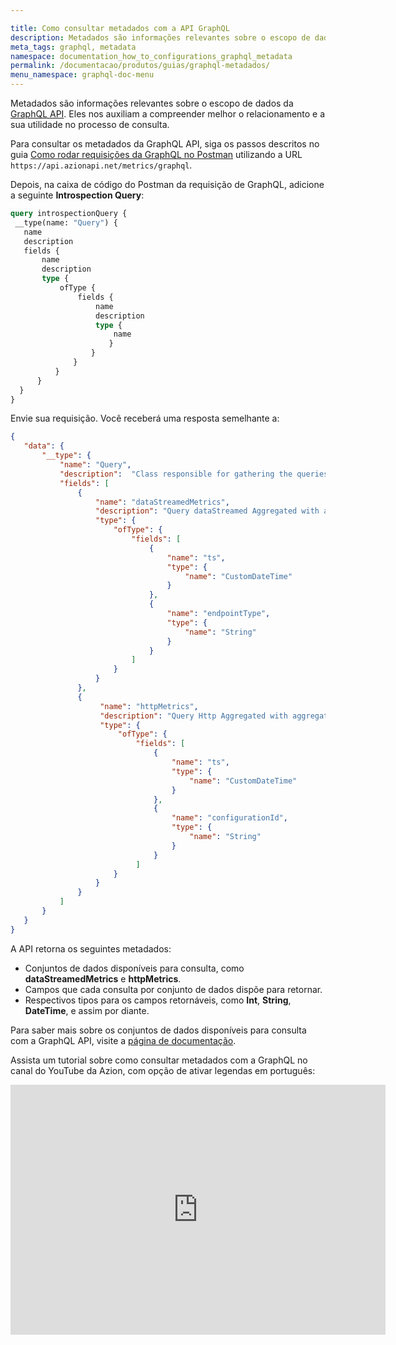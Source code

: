 ```yaml
---

title: Como consultar metadados com a API GraphQL
description: Metadados são informações relevantes sobre o escopo de dados da API GraphQL que nos auxiliam a compreender melhor  o relacionamento e a utilidade desses no processo de consulta.
meta_tags: graphql, metadata
namespace: documentation_how_to_configurations_graphql_metadata
permalink: /documentacao/produtos/guias/graphql-metadados/
menu_namespace: graphql-doc-menu
---
```


Metadados são informações relevantes sobre o escopo de dados da [GraphQL API](/pt-br/documentacao/produtos/graphql-api/visao-geral/). Eles nos auxiliam a compreender melhor o relacionamento e a sua utilidade no processo de consulta.

Para consultar os metadados da GraphQL API, siga os passos descritos no guia [Como rodar requisições da GraphQL no Postman](/pt-br/documentacao/produtos/guias/consultar-graphql-postman/) utilizando a URL `https://api.azionapi.net/metrics/graphql`.

Depois, na caixa de código do Postman da requisição de GraphQL, adicione a seguinte **Introspection Query**:

```graphql
query introspectionQuery {
 __type(name: "Query") {
   name
   description
   fields {
       name
       description
       type {
           ofType {
               fields {
                   name
                   description
                   type {
                       name
                      }
                  }
              }
          }
      }
  }
}
```

Envie sua requisição. Você receberá uma resposta semelhante a:

```json
{
   "data": {
       "__type": {
           "name": "Query",
           "description":  "Class responsible for gathering the queries from the datasets and returning them in the form of graphql schema to the Django view.",
           "fields": [
               {
                   "name": "dataStreamedMetrics",
                   "description": "Query dataStreamed Aggregated with aggregate options.",
                   "type": {
                       "ofType": {
                           "fields": [
                               {
                                   "name": "ts",
                                   "type": {
                                       "name": "CustomDateTime"
                                   }
                               },
                               {
                                   "name": "endpointType",
                                   "type": {
                                       "name": "String"
                                   }
                               }
                           ]
                       }
                   }
               },
               {
                    "name": "httpMetrics",
                    "description": "Query Http Aggregated with aggregate options.",
                    "type": {
                        "ofType": {
                            "fields": [
                                {
                                    "name": "ts",
                                    "type": {
                                        "name": "CustomDateTime"
                                    }
                                },
                                {
                                    "name": "configurationId",
                                    "type": {
                                        "name": "String"
                                    }
                                }
                            ]
                       }
                   }
               }
           ]
       }
   }
}
```

A API retorna os seguintes metadados:

- Conjuntos de dados disponíveis para consulta, como **dataStreamedMetrics** e **httpMetrics**.
- Campos que cada consulta por conjunto de dados dispõe para retornar.
- Respectivos tipos para os campos retornáveis, como **Int**, **String**, **DateTime**, e assim por diante.

Para saber mais sobre os conjuntos de dados disponíveis para consulta com a GraphQL API, visite a [página de documentação](/pt-br/documentacao/produtos/graphql-api-recursos/#queries-datasets).

Assista um tutorial sobre como consultar metadados com a GraphQL no canal do YouTube da Azion, com opção de ativar legendas em português:

<iframe
   src="https://www.youtube.com/embed/aQ16J8-I_0s"
   loading="lazy"
   width="600"
   height="400"
   title="Consulting metadata with GraphQL via Azion API"
   frameborder="0"
   allow="accelerometer; autoplay; clipboard-write; encrypted-media; gyroscope; picture-in-picture; web-share"
   allowfullscreen></iframe>
